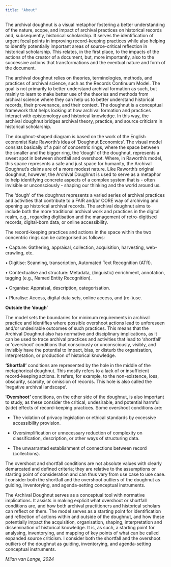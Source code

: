 ```yaml
---
title: "About"
---
```


The archival doughnut is a visual metaphor fostering a better understanding of the nature, scope, and impact of archival practices on historical records and, subsequently, historical scholarship. It serves the identification of urgent focal points in improving record-keeping practices while also helping to identify potentially important areas of source-critical reflection in historical scholarship. This relates, in the first place, to the impacts of the actions of the creator of a document, but, more importantly, also to the successive actions that transformations and the eventual nature and form of the document.

The archival doughnut relies on theories, terminologies, methods, and practices of archival science, such as the Records Continuum Model. The goal is not primarily to better understand archival formation as such, but mainly to learn to make better use of the theories and methods from archival science where they can help us to better understand historical records, their provenance, and their context. The doughnut is a conceptual framework that helps looking at how archival formation and practices interact with epistemology and historical knowledge. In this way, the archival doughnut bridges archival theory, practice, and source criticism in historical scholarship.

The doughnut-shaped diagram is based on the work of the English economist Kate Raworth's idea of 'Doughnut Economics'. The visual model consists basically of a pair of concentric rings, where the space between the smaller and the bigger ring, the 'dough' of the doughnut, represents a sweet spot in between shortfall and overshoot. Where, in Raworth's model, this space represents a safe and just space for humanity, the Archival Doughnut's claims are of a more modest nature. Like Raworth's original doughnut, however, the Archival Doughnut is used to serve as a metaphor to help identifying concrete aspects of a complex system that is - often invisible or unconsciously - shaping our thinking and the world around us.

The ‘dough’ of the doughnut represents a varied series of archival practices and activities that contribute to a FAIR and/or CORE way of archiving and opening up historical archival records. The archival doughnut aims to include both the more traditional archival work and practices in the digital realm, e.g., regarding digitisation and the management of retro-digitised records, digital-born data, or online accessibility.

The record-keeping practices and actions in the space within the two concentric rings can be categorised as follows:

• Capture: Gathering, appraisal, collection, acquisition, harvesting, web-crawling, etc.

• Digitise: Scanning, transcription, Automated Text Recognition (ATR).

• Contextualise and structure: Metadata, (linguistic) enrichment, annotation, tagging (e.g., Named Entity Recognition).

• Organise: Appraisal, description, categorisation.

• Pluralise: Access, digital data sets, online access, and (re-)use.

**Outside the ‘dough’**

The model sets the boundaries for minimum requirements in archival practice and identifies where possible overshoot actions lead to unforeseen and/or undesirable outcomes of such practices. This means that the Archival Doughnut also has normative and disciplinary implications, as it can be used to trace archival practices and activities that lead to 'shortfall' or ‘overshoot' conditions that consciously or unconsciously, visibly, and invisibly have the potential to impact, bias, or disturb the organisation, interpretation, or production of historical knowledge.

**'Shortfall'** conditions are represented by the hole in the middle of the metaphorical doughnut. This mostly refers to a lack of or insufficient record-keeping actions. It refers, for example, to the non-existence, loss, obscurity, scarcity, or omission of records. This hole is also called the ‘negative archival landscape’.

‘**Overshoot’** conditions, on the other side of the doughnut, is also important to study, as these consider the critical, undesirable, and potential harmful (side) effects of record-keeping practices. Some overshoot conditions are:

-   The violation of privacy legislation or ethical standards by excessive accessibility provision.

-   Oversimplification or unnecessary reduction of complexity on classification, description, or other ways of structuring data.

-   The unwarranted establishment of connections between record (collections).

﻿The overshoot and shortfall conditions are not absolute values with clearly demarcated and defined criteria; they are relative to the assumptions or starting point of consideration and can thus vary from use case to use case. I consider both the shortfall and the overshoot outliers of the doughnut as guiding, inventorying, and agenda-setting conceptual instruments.

The Archival Doughnut serves as a conceptual tool with normative implications. It assists in making explicit what overshoot or shortfall conditions are, and how both archival practitioners and historical scholars can reflect on them. The model serves as a starting point for identification and reflection of actions within and outside of the doughnut, and how these potentially impact the acquisition, organisation, shaping, interpretation and dissemination of historical knowledge. It is, as such, a starting point for analysing, inventorying, and mapping of key points of what can be called expanded source criticism. I consider both the shortfall and the overshoot outliers of the doughnut as guiding, inventorying, and agenda-setting conceptual instruments.

*Milan van Lange, 2024*
